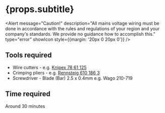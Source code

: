 
# {props.subtitle}
<Alert message="Caution!" description="All mains voltage wiring must be done in accordance with the rules and regulations of your region and your company's standards. We provide no guidance how to accomplish this." type="error" showIcon style={{margin: '20px 0 20px 0'}} />


## Tools required  <ToolOutlined/>

* Wire cutters - e.g. <a href="https://www.knipex.com/en-uk/products/electronics-pliers/electronic-super-knips/electronic-super-knips/7861125">Knipex 78 61 125</a>
* Crimping pliers - e.g. <a href="https://www.rennsteig.com/en/products/crimping/198-ferrule-crimping-tool-pew-8-184-8-185-8-186"> Rennsteig 610 186 3</a>
* Screwdriver - Blade (Bar) 2.5 x 0.4mm e.g. Wago 210-719

## Time required <ClockCircleOutlined/>
Around 30 minutes

<ComingSoon/>

